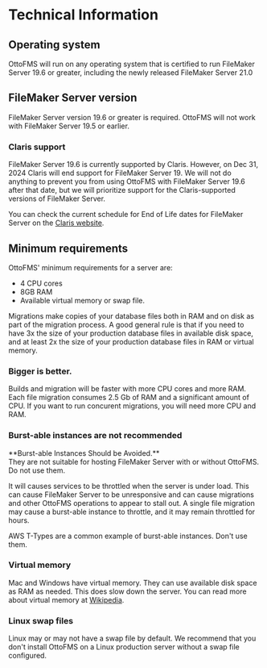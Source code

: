 
# Technical Information

## Operating system

OttoFMS will run on any operating system that is certified to run FileMaker Server 19.6 or greater, including the newly released FileMaker Server 21.0

## FileMaker Server version

FileMaker Server version 19.6 or greater is required. OttoFMS will not work with FileMaker Server 19.5 or earlier.

### Claris support

FileMaker Server 19.6 is currently supported by Claris. However, on Dec 31, 2024 Claris will end support for FileMaker Server 19. We will not do anything to prevent you from using OttoFMS with FileMaker Server 19.6 after that date, but we will prioritize support for the Claris-supported versions of FileMaker Server.

You can check the current schedule for End of Life dates for FileMaker Server on the [Claris website](https://support.claris.com/s/answerview?anum=000034564&language=en_US).

## Minimum requirements

OttoFMS' minimum requirements for a server are:

- 4 CPU cores
- 8GB RAM
- Available virtual memory or swap file.

Migrations make copies of your database files both in RAM and on disk as part of the migration process. A good general rule is that if you need to have 3x the size of your production database files in available disk space, and at least 2x the size of your production database files in RAM or virtual memory.

### Bigger is better.

Builds and migration will be faster with more CPU cores and more RAM. Each file migration consumes 2.5 Gb of RAM and a significant amount of CPU. If you want to run concurent migrations, you will need more CPU and RAM.

### Burst-able instances are not recommended

<Callout type="warning">
  **Burst-able Instances Should be Avoided.** <br /> They are not suitable for
  hosting FileMaker Server with or without OttoFMS. Do not use them.
</Callout>

It will causes services to be throttled when the server is under load. This can cause FileMaker Server to be unresponsive and can cause migrations and other OttoFMS operations to appear to stall out. A single file migration may cause a burst-able instance to throttle, and it may remain throttled for hours.

AWS T-Types are a common example of burst-able instances. Don't use them.

### Virtual memory

Mac and Windows have virtual memory. They can use available disk space as RAM as needed. This does slow down the server. You can read more about virtual memory at [Wikipedia](https://en.wikipedia.org/wiki/Virtual_memory).

### Linux swap files

Linux may or may not have a swap file by default. We recommend that you don't install OttoFMS on a Linux production server without a swap file configured.
